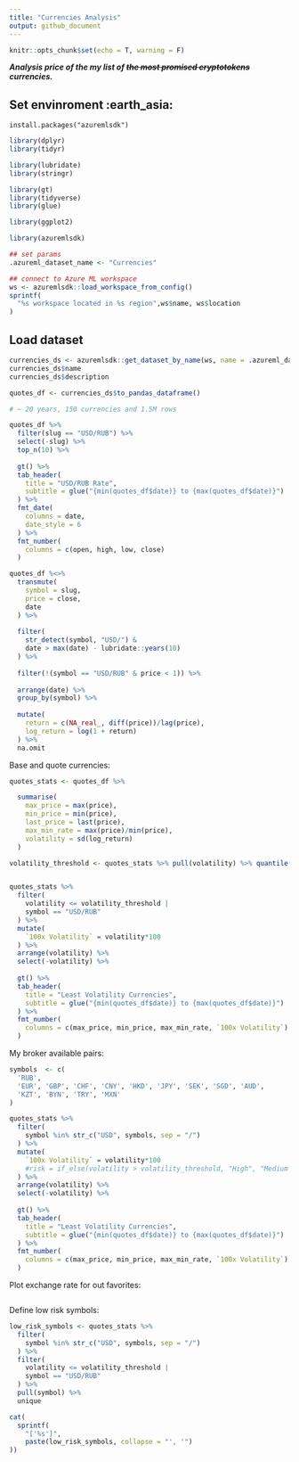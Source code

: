 ```yaml
---
title: "Currencies Analysis"
output: github_document
---
```


```r
knitr::opts_chunk$set(echo = T, warning = F)
```

***Analysis price of the my list of ~~the most promised cryptotokens~~ currencies.***

## Set envinroment :earth_asia:

`install.packages("azuremlsdk")`

```r
library(dplyr)
library(tidyr)

library(lubridate)
library(stringr)

library(gt)
library(tidyverse)
library(glue)

library(ggplot2)

library(azuremlsdk)

## set params
.azureml_dataset_name <- "Currencies"

## connect to Azure ML workspace
ws <- azuremlsdk::load_workspace_from_config()
sprintf(
  "%s workspace located in %s region",ws$name, ws$location
)

```
## Load dataset


```r
currencies_ds <- azuremlsdk::get_dataset_by_name(ws, name = .azureml_dataset_name)
currencies_ds$name
currencies_ds$description
```

```r
quotes_df <- currencies_ds$to_pandas_dataframe()

# ~ 20 years, 150 currencies and 1.5M rows

quotes_df %>%
  filter(slug == "USD/RUB") %>%
  select(-slug) %>% 
  top_n(10) %>% 
  
  gt() %>%
  tab_header(
    title = "USD/RUB Rate",
    subtitle = glue("{min(quotes_df$date)} to {max(quotes_df$date)}")
  ) %>%
  fmt_date(
    columns = date,
    date_style = 6
  ) %>%
  fmt_number(
    columns = c(open, high, low, close)
  )
```

```r
quotes_df %<>% 
  transmute(
    symbol = slug,
    price = close,
    date
  ) %>% 
  
  filter(
    str_detect(symbol, "USD/") &
    date > max(date) - lubridate::years(10)
  ) %>% 
  
  filter(!(symbol == "USD/RUB" & price < 1)) %>% 
  
  arrange(date) %>% 
  group_by(symbol) %>%
  
  mutate(
    return = c(NA_real_, diff(price))/lag(price),
    log_return = log(1 + return)
  ) %>% 
  na.omit
```

Base and quote currencies:

```r
quotes_stats <- quotes_df %>% 

  summarise(
    max_price = max(price), 
    min_price = min(price),
    last_price = last(price),
    max_min_rate = max(price)/min(price),
    volatility = sd(log_return)
  )

volatility_threshold <- quotes_stats %>% pull(volatility) %>% quantile(probs = .75)


quotes_stats %>% 
  filter(
    volatility <= volatility_threshold | 
    symbol == "USD/RUB"
  ) %>% 
  mutate(
    `100x Volatility` = volatility*100
  ) %>% 
  arrange(volatility) %>% 
  select(-volatility) %>% 
  
  gt() %>% 
  tab_header(
    title = "Least Volatility Currencies",
    subtitle = glue("{min(quotes_df$date)} to {max(quotes_df$date)}")
  ) %>%
  fmt_number(
    columns = c(max_price, min_price, max_min_rate, `100x Volatility`)
  )
```
My broker available pairs:

```r
symbols  <- c(
  'RUB', 
  'EUR', 'GBP', 'CHF', 'CNY', 'HKD', 'JPY', 'SEK', 'SGD', 'AUD',  
  'KZT', 'BYN', 'TRY', 'MXN'
)

quotes_stats %>% 
  filter(
    symbol %in% str_c("USD", symbols, sep = "/")
  ) %>% 
  mutate(
    `100x Volatility` = volatility*100
    #risk = if_else(volatility > volatility_threshold, "High", "Medium or low", NA_character_)
  ) %>% 
  arrange(volatility) %>% 
  select(-volatility) %>% 
  
  gt() %>% 
  tab_header(
    title = "Least Volatility Currencies",
    subtitle = glue("{min(quotes_df$date)} to {max(quotes_df$date)}")
  ) %>%
  fmt_number(
    columns = c(max_price, min_price, max_min_rate, `100x Volatility`)
  )

```
Plot exchange rate for out favorites:

```r

```

Define low risk symbols:

```r
low_risk_symbols <- quotes_stats %>% 
  filter(
    symbol %in% str_c("USD", symbols, sep = "/")
  ) %>% 
  filter(
    volatility <= volatility_threshold | 
    symbol == "USD/RUB"
  ) %>% 
  pull(symbol) %>% 
  unique

cat(
  sprintf(
    "['%s']",
    paste(low_risk_symbols, collapse = "', '")
))
```



